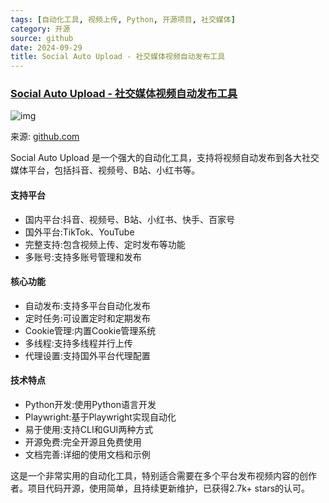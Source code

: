 ```yaml
---
tags: [自动化工具, 视频上传, Python, 开源项目, 社交媒体]
category: 开源
source: github
date: 2024-09-29
title: Social Auto Upload - 社交媒体视频自动发布工具
---
```


### [Social Auto Upload - 社交媒体视频自动发布工具](https://github.com/dreammis/social-auto-upload)

![img](https://img.mengpeng.tech/i/2024/12/05/67513b2185e47.webp)

来源: [github.com](https://github.com/dreammis/social-auto-upload)

Social Auto Upload 是一个强大的自动化工具，支持将视频自动发布到各大社交媒体平台，包括抖音、视频号、B站、小红书等。

#### 支持平台
- 国内平台:抖音、视频号、B站、小红书、快手、百家号
- 国外平台:TikTok、YouTube
- 完整支持:包含视频上传、定时发布等功能
- 多账号:支持多账号管理和发布

#### 核心功能
- 自动发布:支持多平台自动化发布
- 定时任务:可设置定时和定期发布
- Cookie管理:内置Cookie管理系统
- 多线程:支持多线程并行上传
- 代理设置:支持国外平台代理配置

#### 技术特点
- Python开发:使用Python语言开发
- Playwright:基于Playwright实现自动化
- 易于使用:支持CLI和GUI两种方式
- 开源免费:完全开源且免费使用
- 文档完善:详细的使用文档和示例

这是一个非常实用的自动化工具，特别适合需要在多个平台发布视频内容的创作者。项目代码开源，使用简单，且持续更新维护，已获得2.7k+ stars的认可。 
